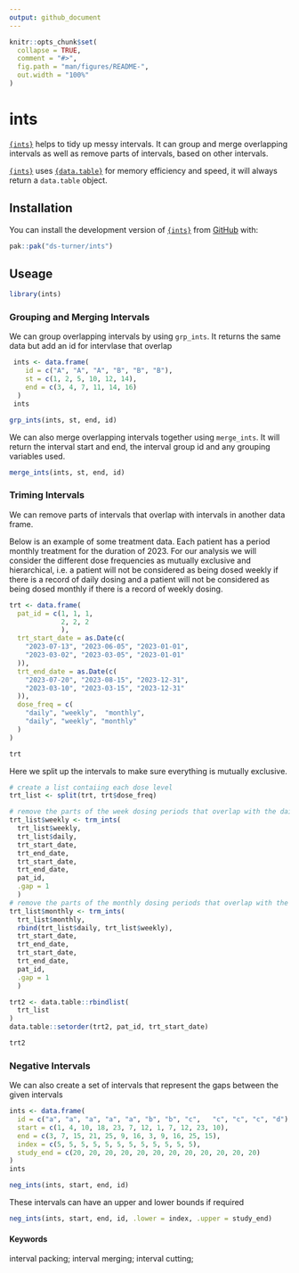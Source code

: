 ```yaml
---
output: github_document
---
```


<!-- README.md is generated from README.Rmd. Please edit that file -->

```r
knitr::opts_chunk$set(
  collapse = TRUE,
  comment = "#>",
  fig.path = "man/figures/README-",
  out.width = "100%"
)
```

# ints

<!-- badges: start -->
<!-- badges: end -->

[`{ints}`](ds-turner.github.io/ints/) helps to tidy up messy intervals. It can group and merge overlapping intervals as well as remove parts of intervals, based on other intervals. 

[`{ints}`](ds-turner.github.io/ints/)  uses [`{data.table}`](https://rdatatable.gitlab.io/data.table/) for memory efficiency and speed, it will always return a `data.table` object. 

## Installation

You can install the development version of [`{ints}`](ds-turner.github.io/ints/) from [GitHub](https://github.com/) with:

``` r
pak::pak("ds-turner/ints")
```

## Useage
```r
library(ints)
```
### Grouping and Merging Intervals

We can group overlapping intervals by using `grp_ints`.  It returns the same data but add an id for intervlase that overlap
```r
 ints <- data.frame(
    id = c("A", "A", "A", "B", "B", "B"),
    st = c(1, 2, 5, 10, 12, 14),
    end = c(3, 4, 7, 11, 14, 16)
  )
 ints
```

```r
grp_ints(ints, st, end, id)
```
We can also merge overlapping intervals together using `merge_ints`.  It will return the interval start and end, the interval group id and any grouping variables used.
```r
merge_ints(ints, st, end, id)
```
### Triming Intervals

We can remove parts of intervals that overlap with intervals in another data frame.

Below is an example of some treatment data.  Each patient has a period monthly treatment for the duration of 2023.  For our analysis we will consider the different dose frequencies as mutually exclusive and hierarchical, i.e. a patient will not be considered as being dosed weekly if there is a record of daily dosing and a patient will not be considered as being dosed monthly if there is a record of weekly dosing.  
```r
trt <- data.frame(
  pat_id = c(1, 1, 1,
             2, 2, 2
             ),
  trt_start_date = as.Date(c(
    "2023-07-13", "2023-06-05", "2023-01-01",
    "2023-03-02", "2023-03-05", "2023-01-01"
  )),
  trt_end_date = as.Date(c(
    "2023-07-20", "2023-08-15", "2023-12-31",
    "2023-03-10", "2023-03-15", "2023-12-31"
  )),
  dose_freq = c(
    "daily", "weekly",  "monthly",
    "daily", "weekly", "monthly"
  )
)

trt
```

Here we split up the intervals to make sure everything is mutually exclusive.
```r
# create a list contaiing each dose level
trt_list <- split(trt, trt$dose_freq)

# remove the parts of the week dosing periods that overlap with the daily dosing intervals
trt_list$weekly <- trm_ints(
  trt_list$weekly,
  trt_list$daily,
  trt_start_date,
  trt_end_date,
  trt_start_date,
  trt_end_date,
  pat_id,
  .gap = 1
  )
# remove the parts of the monthly dosing periods that overlap with the daily and weekly dosing intervals
trt_list$monthly <- trm_ints(
  trt_list$monthly,
  rbind(trt_list$daily, trt_list$weekly),
  trt_start_date,
  trt_end_date,
  trt_start_date,
  trt_end_date,
  pat_id,
  .gap = 1
  )

trt2 <- data.table::rbindlist(
  trt_list
)
data.table::setorder(trt2, pat_id, trt_start_date)

trt2
```

### Negative Intervals
We can also create a set of intervals that represent the gaps between the given intervals
```r
ints <- data.frame(
  id = c("a", "a", "a", "a", "a", "b", "b", "c",   "c", "c", "c", "d"),
  start = c(1, 4, 10, 18, 23, 7, 12, 1, 7, 12, 23, 10),
  end = c(3, 7, 15, 21, 25, 9, 16, 3, 9, 16, 25, 15),
  index = c(5, 5, 5, 5, 5, 5, 5, 5, 5, 5, 5, 5),
  study_end = c(20, 20, 20, 20, 20, 20, 20, 20, 20, 20, 20, 20)
)
ints
```

```r
neg_ints(ints, start, end, id)
```
These intervals can have an upper and lower bounds if required
```r
neg_ints(ints, start, end, id, .lower = index, .upper = study_end)
```

#### Keywords
interval packing; interval merging; interval cutting;

